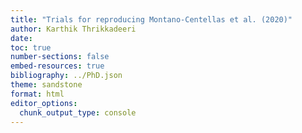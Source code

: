 ```yaml
---
title: "Trials for reproducing Montano-Centellas et al. (2020)"
author: Karthik Thrikkadeeri
date: 
toc: true
number-sections: false
embed-resources: true
bibliography: ../PhD.json
theme: sandstone
format: html
editor_options: 
  chunk_output_type: console
---
```


